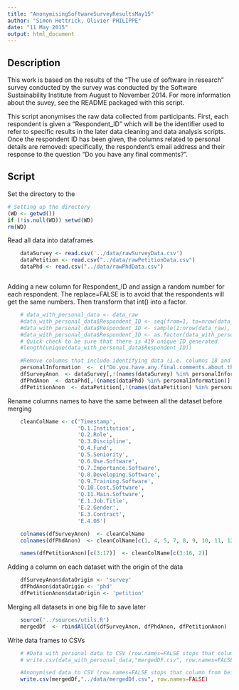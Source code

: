 ```yaml
---
title: "AnonymisingSoftwareSurveyResultsMay15"
author: "Simon Hettrick, Olivier PHILIPPE"
date: "11 May 2015"
output: html_document
---
```


Description
-----------

This work is based on the results of the "The use of software in research" survey conducted by the survey was conducted by the Software Sustainability Institute from August to November 2014. For more information about the suvey, see the README packaged with this script.

This script anonymises the raw data collected from participants. First, each respondent is given a "Respondent_ID" which will be the identifier used to refer to specific results in the later data cleaning and data analysis scripts. Once the respondent ID has been given, the columns related to personal details are removed: specifically, the respondent's email address and their response to the question "Do you have any final comments?".

Script
---------------

Set the directory to the 
```r
# Setting up the directory
(WD <- getwd())
if (!is.null(WD)) setwd(WD)
rm(WD)
```

Read all data into dataframes

```r
    dataSurvey <- read.csv('../data/rawSurveyData.csv')
	dataPetition <- read.csv("../data/rawPetitionData.csv")
	dataPhd <- read.csv("../data/rawPhdData.csv")
```
```r

```

Adding a new column for Respondent_ID and assign a random number for each respondent. The replace=FALSE is to avoid that the respondents will get the same numbers. Then transform that int() into a factor.

```r
	# data_with_personal_data <- data_raw
	#data_with_personal_data$Respondent_ID <- seq(from=1, to=nrow(data_raw))
	#data_with_personal_data$Respondent_ID <- sample(1:nrow(data_raw), replace=FALSE)
	#data_with_personal_data$Respondent_ID <- as.factor(data_with_personal_data$Respondent_ID)
	# Quick check to be sure that there is 419 unique ID generated 
	#length(unique(data_with_personal_data$Respondent_ID))

	#Remove columns that include identifying data (i.e. columns 18 and 19)
	personalInformation  <-  c("Do.you.have.any.final.comments.about.this.survey.or.the.use.of.software.in.research.","If.you.would.like.updates.on.the.progress.of.this.research..please.provide.your.email.address")
	dfSurveyAnon  <- dataSurvey[,!(names(dataSurvey) %in% personalInformation)]
	dfPhdAnon  <- dataPhd[,!(names(dataPhd) %in% personalInformation)]
	dfPetitionAnon  <- dataPetition[,!(names(dataPetition) %in% personalInformation)]
```

Rename columns names to have the same between all the dataset before merging

```r
	cleanColName <- c('Timestamp', 
					  'Q.1.Institution', 
					  'Q.2.Role', 
					  'Q.3.Discipline', 
					  'Q.4.Fund',
					  'Q.5.Seniority', 
					  'Q.6.Use.Software', 
					  'Q.7.Importance.Software',
					  'Q.8.Developing.Software', 
					  'Q.9.Training.Software', 
					  'Q.10.Cost.Software',
					  'Q.11.Main.Software', 
					  'E.1.Job.Title', 
					  'E.2.Gender', 
					  'E.3.Contract', 
					  'E.4.OS')

	colnames(dfSurveyAnon)  <- cleanColName
	colnames(dfPhdAnon)  <- cleanColName[c(1, 4, 5, 7, 8, 9, 10, 11, 12, 13, 14, 16)]

	names(dfPetitionAnon)[c(3:17)]  <- cleanColName[c(3:16, 2)] 
```

Adding a column on each dataset with the origin of the data

```r
	dfSurveyAnon$dataOrigin <- 'survey'
	dfPhdAnon$dataOrigin <- 'phd'
	dfPetitionAnon$dataOrigin <- 'petition'
```

Merging all datasets in one big file to save later

```r
	source('../sources/utils.R')
	mergedDf  <- rbindAllCol(dfSurveyAnon, dfPhdAnon, dfPetitionAnon)
```

Write data frames to CSVs


```r
	# #Data with personal data to CSV (row.names=FALSE stops that column from being written to the CSV)
	# write.csv(data_with_personal_data,"mergedDF.csv", row.names=FALSE)

	#Anonymised data to CSV (row.names=FALSE stops that column from being written to the CSV)
	write.csv(mergedDf,"../data/mergedDf.csv", row.names=FALSE)
```